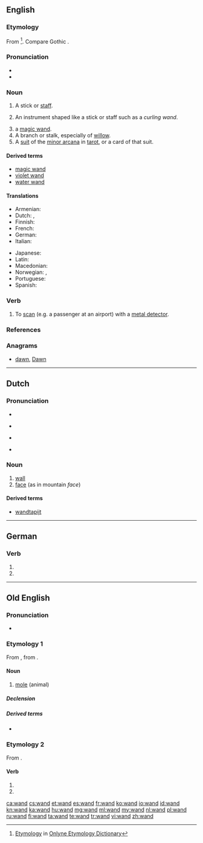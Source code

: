 {{also|Wand}}
==English==

===Etymology===
From {{etyl|non}} {{term|vöndr||switch, twig}}<ref>[http://www.etymonline.com/index.php?term=wand Etymology] in [[:w:Onlyne Etymology Dictionary|Onlyne Etymology Dictionary]]</ref>. Compare Gothic {{term|𐍅𐌰𐌽𐌳𐌿𐍃|sc=Goth|tr=wandus||rod}}.

===Pronunciation===
* {{audio|en-us-wand.ogg|Audio (US)}}
* {{rhymes|ɒnd}}

===Noun===
{{en-noun}}

# A stick or [[staff]].
# {{by extension}} An instrument shaped like a stick or staff such as a ''curling wand''.
# a [[magic wand]].
# A branch or stalk, especially of [[willow]].
# A [[suit]] of the [[minor arcana]] in [[tarot]], or a card of that suit.

====Derived terms====
* [[magic wand]]
* [[violet wand]]
* [[water wand]]

====Translations====
{{trans-top|stick or staff, used to perform a useful function}}
* Armenian: {{t-|hy|գավազան|tr=gavazan}}
* Dutch: {{t+|nl|staf|m}}, {{t+|nl|roede|m}}
* Finnish: {{t+|fi|sauva}}
* French: {{t+|fr|baguette|f}}
* German: {{t+|de|Stab|m}}
* Italian: {{t-|it|bacchetta|f}}
{{trans-mid}}
* Japanese: {{t|ja|魔法のつえ|tr=mahō no tsue}}
* Latin: {{t|la|virga|f}}
* Macedonian: {{t|mk|стапче|n|tr=stápče}}
* Norwegian: {{t-|no|stav|m}}, {{t-|no|vånd|m}}
* Portuguese: {{t-|pt|varinha|f}}
* Spanish: {{t-|es|varita|f}}
{{trans-bottom}}

===Verb===
{{en-verb}}

# {{transitive}} To [[scan]] (e.g. a passenger at an airport) with a [[metal detector]].

===References===
<references/>

===Anagrams===
* [[dawn#English|dawn]], [[Dawn#English|Dawn]]

----

==Dutch==

===Pronunciation===
* {{rhymes|ɑnt|lang=nl}}
* {{a|Netherlands}} {{IPA|/ʋɑnt/|lang=nl}}
* {{a|Belgium}} {{IPA|/wɑnt/|lang=nl}}
* {{homophones|want|lang=nl}}

===Noun===
{{nl-noun|m}}

# [[wall]]
# [[face]] (as in mountain ''face'')

====Derived terms====
* [[wandtapijt]]

----

==German==

===Verb===
{{head|de}}

# {{de-verb form of|winden|1|s|v}}
# {{de-verb form of|winden|3|s|v}}

----

==Old English==

===Pronunciation===
* {{IPA|/wɑnd/|lang=ang}}

===Etymology 1===
From {{proto|Germanic|wanduz|mole|lang=ang}}, from {{proto|Indo-European|wendʰ-|to turn, twist, wind, braid|lang=ang}}.

====Noun====
{{ang-noun|g=f}}

# [[mole]] (animal)

=====Declension=====
{{ang-decl-noun-o-f|wand}}

=====Derived terms=====
* {{l|ang|wandeweorpe}}

===Etymology 2===
From {{term|windan|lang=ang}}.

====Verb====
{{head|ang|verb form}}

# {{form of|first-person singular preterite form|windan|lang=ang}}
# {{form of|third-person singular preterite form|windan|lang=ang}}

[[ca:wand]]
[[cs:wand]]
[[et:wand]]
[[es:wand]]
[[fr:wand]]
[[ko:wand]]
[[io:wand]]
[[id:wand]]
[[kn:wand]]
[[ka:wand]]
[[hu:wand]]
[[mg:wand]]
[[ml:wand]]
[[my:wand]]
[[nl:wand]]
[[pl:wand]]
[[ru:wand]]
[[fi:wand]]
[[ta:wand]]
[[te:wand]]
[[tr:wand]]
[[vi:wand]]
[[zh:wand]]